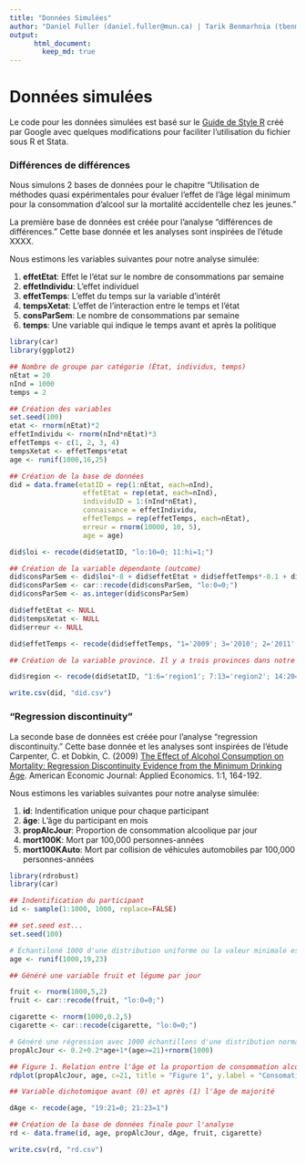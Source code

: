 ```yaml
---
title: "Données Simulées"
author: "Daniel Fuller (daniel.fuller@mun.ca) | Tarik Benmarhnia (tbenmarhnia@ucsd.edu) | Britt McKinnon (britt.mckinnon@sickkids.ca)"
output:
      html_document:
        keep_md: true
---
```

   
# Données simulées

Le code pour les données simulées est basé sur le [Guide de Style R](https://google.github.io/styleguide/Rguide.xml) créé par Google avec quelques modifications pour faciliter l'utilisation du fichier sous R et Stata. 

### Différences de différences

Nous simulons 2 bases de données pour le chapitre "Utilisation de méthodes quasi expérimentales pour évaluer l’effet de l’âge légal minimum pour la consommation d'alcool sur la mortalité accidentelle chez les jeunes."   

La première base de données est créée pour l'analyse "différences de différences." Cette base donnée et les analyses sont inspirées de l'étude XXXX.

Nous estimons les variables suivantes pour notre analyse simulée: 

1. **effetEtat**: Effet le l'état sur le nombre de consommations par semaine
2. **effetIndividu**: L'effet individuel 
3. **effetTemps**: L'effet du temps sur la variable d'intérêt
4. **tempsXetat**: L'effet de l'interaction entre le temps et l'état
5. **consParSem**: Le nombre de consommations par semaine
6. **temps**: Une variable qui indique le temps avant et après la politique

```r
library(car)
library(ggplot2)

## Nombre de groupe par catégorie (État, individus, temps)
nEtat = 20
nInd = 1000
temps = 2

## Création des variables 
set.seed(100) 
etat <- rnorm(nEtat)*2
effetIndividu <- rnorm(nInd*nEtat)*3
effetTemps <- c(1, 2, 3, 4)
tempsXetat <- effetTemps*etat
age <- runif(1000,16,25)

## Création de la base de données
did = data.frame(etatID = rep(1:nEtat, each=nInd),
                  effetEtat = rep(etat, each=nInd),
                  individuID = 1:(nInd*nEtat),
                  connaisance = effetIndividu, 
                  effetTemps = rep(effetTemps, each=nEtat), 
                  erreur = rnorm(10000, 10, 5),
                  age = age)

did$loi <- recode(did$etatID, "lo:10=0; 11:hi=1;")

## Création de la variable dépendante (outcome) 
did$consParSem <- did$loi*-8 + did$effetEtat + did$effetTemps*-0.1 + did$erreur
did$consParSem <- car::recode(did$consParSem, "lo:0=0;")
did$consParSem <- as.integer(did$consParSem)

did$effetEtat <- NULL
did$tempsXetat <- NULL
did$erreur <- NULL

did$effetTemps <- recode(did$effetTemps, "1='2009'; 3='2010'; 2='2011'; 4='2012';")

## Création de la variable province. Il y a trois provinces dans notre pays fictifs ##

did$region <- recode(did$etatID, "1:6='region1'; 7:13='region2'; 14:20='region3';")

write.csv(did, "did.csv")
```

### "Regression discontinuity"

La seconde base de données est créée pour l'analyse "regression discontinuity." Cette base donnée et les analyses sont inspirées de l'étude Carpenter, C. et Dobkin, C. (2009) [The Effect of Alcohol Consumption on Mortality: Regression Discontinuity Evidence from the Minimum Drinking Age](https://www.aeaweb.org/articles.php?doi=10.1257/app.1.1.164). American Economic Journal: Applied Economics. 1:1, 164-192.

Nous estimons les variables suivantes pour notre analyse simulée: 

1. **id**: Indentification unique pour chaque participant
2. **âge**: L'âge du participant en mois
3. **propAlcJour**: Proportion de consommation alcoolique par jour
4. **mort100K**: Mort par 100,000 personnes-années
5. **mort100KAuto**: Mort par collision de véhicules automobiles par 100,000 personnes-années

```r
library(rdrobust)
library(car)

## Indentification du participant
id <- sample(1:1000, 1000, replace=FALSE)

## set.seed est...
set.seed(100) 

# Échantiloné 1000 d'une distribution uniforme ou la valeur minimale est 19 et la valeur maximale est 23 pour créer une variable d'age
age <- runif(1000,19,23) 

## Généré une variable fruit et légume par jour

fruit <- rnorm(1000,5,2) 
fruit <- car::recode(fruit, "lo:0=0;")

cigarette <- rnorm(1000,0.2,5) 
cigarette <- car::recode(cigarette, "lo:0=0;")

# Généré une régression avec 1000 échantillons d'une distribution normale ou l'intercepte est 0.2, la pente (bêta) est 0.2, et la différence réelle  au point de la discontuinté est 1. Ceci crée valeur du nombre de consommations alcoolique par jour.
propAlcJour <- 0.2+0.2*age+1*(age>=21)+rnorm(1000) 

## Figure 1. Relation entre l'âge et la proportion de consommation alcoolique par jour
rdplot(propAlcJour, age, c=21, title = "Figure 1", y.label = "Consomation alcoolique par jour", x.label = "Âge")

## Variable dichotomique avant (0) et après (1) l'âge de majorité

dAge <- recode(age, "19:21=0; 21:23=1")

## Création de la base de données finale pour l'analyse
rd <- data.frame(id, age, propAlcJour, dAge, fruit, cigarette)

write.csv(rd, "rd.csv")
```